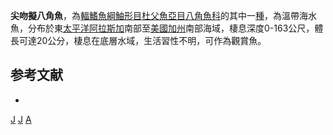 {{Speciesbox
| taxon = Agonopsis vulsa
| binomial_authority = [[Jordan|Jordan]] & [[Gilbert|Gilbert]], 1880
| status = NE
| status_system = IUCN3.1
| synonyms = *''Agonus vulsus'', <small>Jordan & Gilbert, 1880</small>
*''Podothecus vulsus'', <small>Jordan & Gilbert, 1880</small>
*''Stelgis vulsus'', <small>Jordan & Gilbert, 1880</small>
*''Averruncus emmelane'', <small>Jordan & Starks, 1895</small>
}}

'''尖吻擬八角魚'''，為[[輻鰭魚綱|輻鰭魚綱]][[鮋形目|鮋形目]][[杜父魚亞目|杜父魚亞目]][[八角魚科|八角魚科]]的其中一[[種|種]]，為溫帶海水魚，分布於東[[太平洋|太平洋]][[阿拉斯加|阿拉斯加]]南部至[[美國|美國]][[加州|加州]]南部海域，棲息深度0-163公尺，體長可達20公分，棲息在底層水域，生活習性不明，可作為觀賞魚。

==参考文献==
*{{FishBase_species|genus=Agonopsis|species=vulsa|year=2014|month=5}}

{{魚類小作品}}
{{Taxonbar}}
[[Category:觀賞魚|J]]
[[Category:擬八角魚屬|J]]
[[Category:1880年描述的魚類|A]]